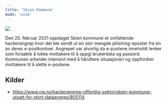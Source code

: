 ```yaml
---
title: 'Skien Kommune'
mode: 'wide'
---
```


<Frame>
<img src="/images/skien-kommune.png" noZoom/>
</Frame>

Den 25. februar 2021 oppdaget Skien kommune et omfattende hackerangrep hvor det ble sendt ut en stor mengde phishing-eposter fra en av deres e-postkontoer. Angrepet var alvorlig da e-postene inneholdt lenker som forsøkte å lokke mottakere til å oppgi brukerdata og passord. Kommunen arbeider intensivt med å håndtere situasjonen og oppfordrer mottakere til å slette e-postene.



## Kilder
- https://www.cw.no/hackerangrep-offentlig-sektor/skien-kommune-utsatt-for-stort-dataangrep/805114
